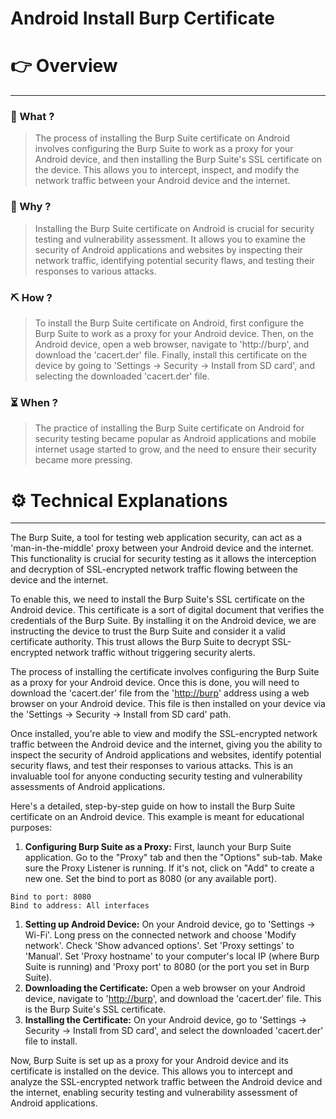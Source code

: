 # Android Install Burp Certificate


# 👉 Overview

---

### 👀 What ?

> The process of installing the Burp Suite certificate on Android involves configuring the Burp Suite to work as a proxy for your Android device, and then installing the Burp Suite's SSL certificate on the device. This allows you to intercept, inspect, and modify the network traffic between your Android device and the internet.
> 

### 🧐 Why ?

> Installing the Burp Suite certificate on Android is crucial for security testing and vulnerability assessment. It allows you to examine the security of Android applications and websites by inspecting their network traffic, identifying potential security flaws, and testing their responses to various attacks.
> 

### ⛏️ How ?

> To install the Burp Suite certificate on Android, first configure the Burp Suite to work as a proxy for your Android device. Then, on the Android device, open a web browser, navigate to 'http://burp', and download the 'cacert.der' file. Finally, install this certificate on the device by going to 'Settings -> Security -> Install from SD card', and selecting the downloaded 'cacert.der' file.
> 

### ⏳ When ?

> The practice of installing the Burp Suite certificate on Android for security testing became popular as Android applications and mobile internet usage started to grow, and the need to ensure their security became more pressing.
> 

# ⚙️ Technical Explanations

---

The Burp Suite, a tool for testing web application security, can act as a 'man-in-the-middle' proxy between your Android device and the internet. This functionality is crucial for security testing as it allows the interception and decryption of SSL-encrypted network traffic flowing between the device and the internet.

To enable this, we need to install the Burp Suite's SSL certificate on the Android device. This certificate is a sort of digital document that verifies the credentials of the Burp Suite. By installing it on the Android device, we are instructing the device to trust the Burp Suite and consider it a valid certificate authority. This trust allows the Burp Suite to decrypt SSL-encrypted network traffic without triggering security alerts.

The process of installing the certificate involves configuring the Burp Suite as a proxy for your Android device. Once this is done, you will need to download the 'cacert.der' file from the '[http://burp](http://burp/)' address using a web browser on your Android device. This file is then installed on your device via the 'Settings -> Security -> Install from SD card' path.

Once installed, you're able to view and modify the SSL-encrypted network traffic between the Android device and the internet, giving you the ability to inspect the security of Android applications and websites, identify potential security flaws, and test their responses to various attacks. This is an invaluable tool for anyone conducting security testing and vulnerability assessments of Android applications.

Here's a detailed, step-by-step guide on how to install the Burp Suite certificate on an Android device. This example is meant for educational purposes:

1. **Configuring Burp Suite as a Proxy:**
First, launch your Burp Suite application. Go to the "Proxy" tab and then the "Options" sub-tab. Make sure the Proxy Listener is running. If it's not, click on "Add" to create a new one. Set the bind to port as 8080 (or any available port).

```
Bind to port: 8080
Bind to address: All interfaces

```

1. **Setting up Android Device:**
On your Android device, go to 'Settings -> Wi-Fi'. Long press on the connected network and choose 'Modify network'. Check 'Show advanced options'. Set 'Proxy settings' to 'Manual'. Set 'Proxy hostname' to your computer's local IP (where Burp Suite is running) and 'Proxy port' to 8080 (or the port you set in Burp Suite).
2. **Downloading the Certificate:**
Open a web browser on your Android device, navigate to '[http://burp](http://burp/)', and download the 'cacert.der' file. This is the Burp Suite's SSL certificate.
3. **Installing the Certificate:**
On your Android device, go to 'Settings -> Security -> Install from SD card', and select the downloaded 'cacert.der' file to install.

Now, Burp Suite is set up as a proxy for your Android device and its certificate is installed on the device. This allows you to intercept and analyze the SSL-encrypted network traffic between the Android device and the internet, enabling security testing and vulnerability assessment of Android applications.

